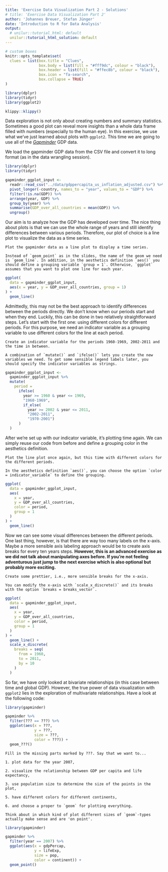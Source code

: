 ```yaml
---
title: 'Exercise Data Visualization Part 2 - Solutions'
# title: 'Exercise Data Visualization Part 2'
author: 'Johannes Breuer, Stefan Jünger'
date: 'Introduction to R for Data Analysis'
output:
  # unilur::tutorial_html: default
  unilur::tutorial_html_solution: default
---
```


```r
# custom boxes
knitr::opts_template$set(
  clues = list(box.title = "Clues",
               box.body = list(fill = "#fff9dc", colour = "black"),
               box.header = list(fill = "#ffec8b", colour = "black"),
               box.icon = "fa-search",
               box.collapse = TRUE)
)

library(dplyr)
library(tidyr)
library(ggplot2)
```

```r
klippy::klippy()
```

Data exploration is not only about creating numbers and summary statistics. Sometimes a good plot can reveal more insights than a whole data frame filled with numbers (especially to the human eye). In this exercise, we use what we've just learned about plots with `ggplot2`. This time we are going to use all of the [*Gapminder*](https://www.gapminder.org/) GDP data.

We load the gapminder GDP data from the CSV file and convert it to long format (as in the data wrangling session).

```r
library(dplyr)
library(tidyr)

gapminder_ggplot_input <-
  readr::read_csv("../data/gdppercapita_us_inflation_adjusted.csv") %>%
  pivot_longer(-country, names_to = "year", values_to = "GDP") %>% 
  filter(!is.na(GDP)) %>%
  arrange(year, GDP) %>%
  group_by(year) %>%
  summarise(GDP_over_all_countries = mean(GDP)) %>% 
  ungroup()
```

Our aim is to analyze how the GDP has developed over time. The nice thing about plots is that we can use the whole range of years and still identify differences between various periods. Therefore, our plot of choice is a line plot to visualize the data as a time series.

```block
Plot the gapminder data as a line plot to display a time series.
```

```block
Instead of `geom_point` as in the slides, the name of the geom we need is `geom_line`. In addition, in the aesthetics definition `aes()` you should define a grouping variable `group = 1`. Otherwise, `ggplot` assumes that you want to plot one line for each year.
```

```r
ggplot(
  data = gapminder_ggplot_input,
  aes(x = year, y = GDP_over_all_countries, group = 1)
) +
  geom_line()
```

Admittedly, this may not be the best approach to identify differences between the periods directly. We don't know when our periods start and when they end. Luckily, this can be done in two relatively straightforward steps. Let's start with the first one: using different colors for different periods. For this purpose, we need an indicator variable as a grouping variable to use different colors for the line at each period.

```block
Create an indicator variable for the periods 1960-1969, 2002-2011 and the time in between.
```

```block
A combination of `mutate()` and `ifelse()` lets you create the new variables we need. To get some sensible legend labels later, you should specify the indicator variables as strings.
```

```r
gapminder_ggplot_input <-
  gapminder_ggplot_input %>% 
  mutate(
    period = 
      ifelse(
        year >= 1960 & year <= 1969, 
        "1960-1969",
        if_else(
          year >= 2002 & year <= 2011, 
          "2002-2011", 
          "1970-2001")
      )
  )
```

After we're set up with our indicator variable, it's plotting time again. We can simply reuse our code from before and define a grouping color in the aesthetics definition.

```block
Plot the line plot once again, but this time with different colors for the different periods.
```

```block
In the aesthetics definition `aes()`, you can choose the option `color = indicator_variable` to define the grouping.
```

```r
ggplot(
  data = gapminder_ggplot_input,
  aes(
    x = year, 
    y = GDP_over_all_countries, 
    color = period, 
    group = 1
  )
) +
  geom_line()
```

Now we can see some visual differences between the different periods. One last thing, however, is that there are way too many labels on the x-axis. Maybe a more sensible axis labeling approach would be to create axis breaks for every ten years steps. **However, this is an advanced exercise as we did not talk about manipulating axes before. If you're not feeling adventurous just jump to the next exercise which is also optional but probably more exciting.**

```block
Create some prettier, i.e., more sensible breaks for the x-axis.
```

```block
You can modify the x-axis with `scale_x_discrete()` and its breaks with the option `breaks = breaks_vector`.
```

```r
ggplot(
  data = gapminder_ggplot_input,
  aes(
    x = year, 
    y = GDP_over_all_countries, 
    color = period, 
    group = 1
  )
) +
  geom_line() +
  scale_x_discrete(
    breaks = seq(
      from = 1960, 
      to = 2011,
      by = 10
    )
  )
```

So far, we have only looked at bivariate relationships (in this case between time and global GDP). However, the true power of data visualization with `ggplot2` lies in the exploration of multivariate relationships. Have a look at the following code:

```r
library(gapminder)

gapminder %>% 
  filter(??? == ???) %>% 
  ggplot(aes(x = ???,
             y = ???,
             size = ???,
             color = ???)) +
  geom_???()
```

```block
Fill in the missing parts marked by ???. Say that we want to...

1. plot data for the year 2007,

2. visualize the relationship between GDP per capita and life expectancy,

3. use population size to determine the size of the points in the plot,

5. have different colors for different continents,

6. and choose a proper to `geom` for plotting everything.

```

```block
Think about in which kind of plot different sizes of `geom`-types actually make sense and are 'on point'.
```

```r
library(gapminder)

gapminder %>% 
  filter(year == 2007) %>% 
  ggplot(aes(x = gdpPercap,
             y = lifeExp,
             size = pop,
             color = continent)) +
  geom_point()
```
